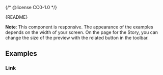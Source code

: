 {/* @license CC0-1.0 */}



<StatusBadge
  description="We’re experimenting with this component; feedback is welcome. Expect changes in future iterations."
  status="beta"
/>

<Meta of={MenuStories} />

<Markdown>{README}</Markdown>

**Note**: This component is responsive.
The appearance of the examples depends on the width of your screen.
On the page for the Story, you can change the size of the preview with the related button in the toolbar.

<Primary />

<Controls />

## Examples

### Link

<Canvas of={MenuStories.Link} />

<Controls of={MenuStories.Link} />
